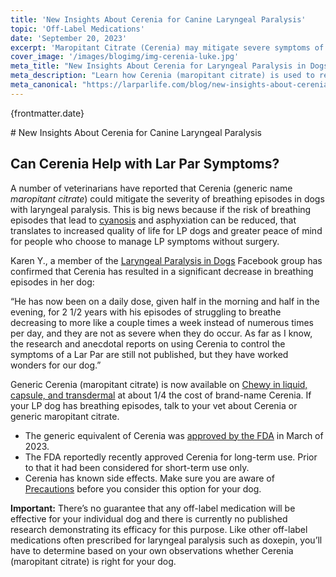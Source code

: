 ```yaml
---
title: 'New Insights About Cerenia for Canine Laryngeal Paralysis'
topic: 'Off-Label Medications'
date: 'September 20, 2023'
excerpt: 'Maropitant Citrate (Cerenia) may mitigate severe symptoms of dogs with laryngeal paralysis.'
cover_image: '/images/blogimg/img-cerenia-luke.jpg'
meta_title: "New Insights About Cerenia for Laryngeal Paralysis in Dogs" 
meta_description: "Learn how Cerenia (maropitant citrate) is used to reduce severity of laryngeal paralysis symptoms in dogs." 
meta_canonical: "https://larparlife.com/blog/new-insights-about-cerenia-for-canine-laryngeal-paralysis"
---
```


<div className='post-head'>
<p className='post-date'>{frontmatter.date}</p>
# New Insights About Cerenia for Canine Laryngeal Paralysis
</div>

<HeroImage src='/images/blogimg/img-cerenia-luke.jpg'  alt="Cerenia (maropitant citrate)"/>
 
## Can Cerenia Help with Lar Par Symptoms?
A number of veterinarians have reported that Cerenia (generic name _maropitant citrate_) could mitigate the severity of breathing episodes in dogs with laryngeal paralysis. This is big news because if the risk of breathing episodes that lead to <a href="https://www.petmd.com/dog/conditions/cardiovascular/cyanosis-dogs" className="link-dark" target="_blank" rel="noreferrer noopener">cyanosis</a> and asphyxiation can be reduced, that translates to increased quality of life for LP dogs and greater peace of mind for people who choose to manage LP symptoms without surgery.

Karen Y., a member of the <a href="https://www.facebook.com/groups/1737118503207596" className="link-dark" target="_blank" rel="noreferrer noopener">Laryngeal Paralysis in Dogs</a> Facebook group has confirmed that Cerenia has resulted in a significant decrease in breathing episodes in her dog:

&ldquo;He has now been on a daily dose, given half in the morning and half in the evening, for 2 1/2 years with his episodes of struggling to breathe decreasing to more like a couple times a week instead of numerous times per day, and they are not as severe when they do occur. As far as I know, the research and anecdotal reports on using Cerenia to control the symptoms of a Lar Par are still not published, but they have worked wonders for our dog.&rdquo;

Generic Cerenia (maropitant citrate) is now available on <a href="https://www.chewy.com/s?query=maropitant%20citrate&nav-submit-button=" className="link-dark" target="_blank" rel="noreferrer noopener">Chewy in liquid, capsule, and transdermal</a> at about 1/4 the cost of brand-name Cerenia. If your LP dog has breathing episodes, talk to your vet about Cerenia or generic maropitant citrate.

* The generic equivalent of Cerenia was <a href="https://www.fda.gov/animal-veterinary/cvm-updates/fda-approves-first-generic-maropitant-citrate-tablets-use-dogs-prevent-vomiting" className="link-dark" target="_blank" rel="noreferrer noopener">approved by the FDA</a> in March of 2023.
* The FDA reportedly recently approved Cerenia for long-term use. Prior to that it had been considered for short-term use only.
* Cerenia has known side effects. Make sure you are aware of <a href="https://www.drugs.com/pro/cerenia.html#s-42232-9" className="link-dark" target="_blank" rel="noreferrer noopener">Precautions</a> before you consider this option for your dog.

**Important:** There’s no guarantee that any off-label medication will be effective for your individual dog and there is currently no published research demonstrating its efficacy for this purpose. Like other off-label medications often prescribed for laryngeal paralysis such as doxepin, you’ll have to determine based on your own observations whether Cerenia (maropitant citrate) is right for your dog.

<Disclaimer />